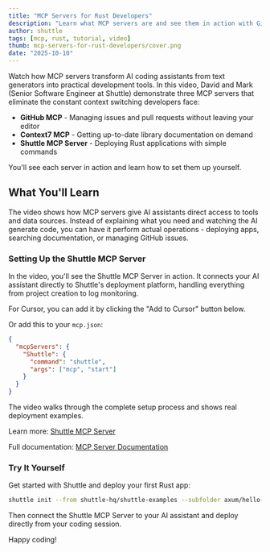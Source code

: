 ```yaml
---
title: "MCP Servers for Rust Developers"
description: "Learn what MCP servers are and see them in action with GitHub, Context7, and Shuttle integrations"
author: shuttle
tags: [mcp, rust, tutorial, video]
thumb: mcp-servers-for-rust-developers/cover.png
date: "2025-10-10"
---
```


Watch how MCP servers transform AI coding assistants from text generators into practical development tools. In this video, David and Mark (Senior Software Engineer at Shuttle) demonstrate three MCP servers that eliminate the constant context switching developers face:

- **GitHub MCP** - Managing issues and pull requests without leaving your editor
- **Context7 MCP** - Getting up-to-date library documentation on demand
- **Shuttle MCP Server** - Deploying Rust applications with simple commands

You'll see each server in action and learn how to set them up yourself.

<YouTubeEmbed videoId="eQdCSsdqLkk" title="MCP Servers for Rust Developers" />

## What You'll Learn

The video shows how MCP servers give AI assistants direct access to tools and data sources. Instead of explaining what you need and watching the AI generate code, you can have it perform actual operations - deploying apps, searching documentation, or managing GitHub issues.

### Setting Up the Shuttle MCP Server

In the video, you'll see the Shuttle MCP Server in action. It connects your AI assistant directly to Shuttle's deployment platform, handling everything from project creation to log monitoring.

For Cursor, you can add it by clicking the "Add to Cursor" button below.

<AddToCursor />

Or add this to your `mcp.json`:

```json
{
  "mcpServers": {
    "Shuttle": {
      "command": "shuttle",
      "args": ["mcp", "start"]
    }
  }
}
```

The video walks through the complete setup process and shows real deployment examples.

Learn more: [Shuttle MCP Server](https://www.shuttle.dev/blog/2025/10/08/shuttle-mcp?utm_source=shuttle_blog&utm_medium=video&utm_campaign=mcp_servers)

Full documentation: [MCP Server Documentation](https://docs.shuttle.dev/integrations/mcp-server?utm_source=shuttle_blog&utm_medium=video&utm_campaign=mcp_servers)

<DiscordCTA />

### Try It Yourself

Get started with Shuttle and deploy your first Rust app:

```bash
shuttle init --from shuttle-hq/shuttle-examples --subfolder axum/hello-world
```

Then connect the Shuttle MCP Server to your AI assistant and deploy directly from your coding session.

Happy coding!
